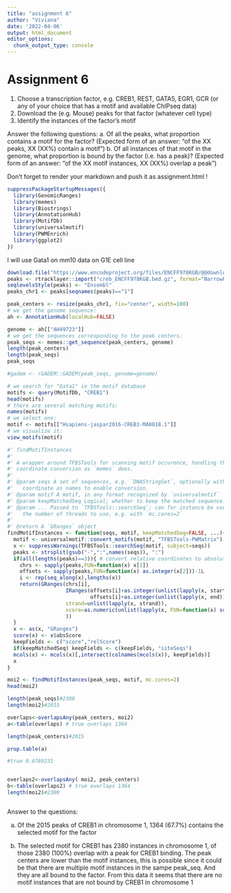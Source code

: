 ```yaml
---
title: "assignment 6"
author: "Viviana"
date: '2022-04-06'
output: html_document
editor_options: 
  chunk_output_type: console
---
```


# Assignment 6 

1. Choose a transcription factor, e.g. CREB1, REST, GATA5, EGR1, GCR (or any of your choice that has a motif and available ChIPseq data)
2. Download the (e.g. Mouse) peaks for that factor (whatever cell type)
3. Identify the instances of the factor’s motif

Answer the following questions:
a. Of all the peaks, what proportion contains a motif for the factor? (Expected form of an answer: "of the XX peaks, XX (XX%) contain a motif")
b. Of all instances of that motif in the genome, what proportion is bound by the factor (i.e. has a peak)? (Expected form of an answer: "of the XX motif instances, XX (XX%) overlap a peak")

Don't forget to render your markdown and push it as assignment.html !

```r
suppressPackageStartupMessages({
  library(GenomicRanges)
  library(memes)
  library(Biostrings)
  library(AnnotationHub)
  library(MotifDb)
  library(universalmotif)
  library(PWMEnrich)
  library(ggplot2)
})
```

I will use Gata1 on mm10 data on G1E cell line  

```r
download.file("https://www.encodeproject.org/files/ENCFF978KGB/@@download/ENCFF978KGB.bed.gz", "creb_ENCFF978KGB.bed.gz")
peaks <- rtracklayer::import("creb_ENCFF978KGB.bed.gz", format="NarrowPeak")
seqlevelsStyle(peaks) <- "Ensembl"
peaks_chr1 <- peaks[seqnames(peaks)=="1"]

```




```r

peak_centers <- resize(peaks_chr1, fix="center", width=100)
# we get the genome sequence:
ah <- AnnotationHub(localHub=FALSE)

genome <- ah[["AH49723"]]
# we get the sequences corresponding to the peak centers:
peak_seqs <- memes::get_sequence(peak_centers, genome)
length(peak_centers)
length(peak_seqs)
peak_seqs

```





```r

#gadem <- rGADEM::GADEM(peak_seqs, genome=genome)

# we search for "Gata1" in the motif database
motifs <- query(MotifDb, "CREB1")
head(motifs)
# there are several matching motifs:
names(motifs)
# we select one:
motif <- motifs[["Hsapiens-jaspar2016-CREB1-MA0018.1"]]
# we visualize it:
view_motifs(motif)


```




```r
#' findMotifInstances
#'
#' A wrapper around TFBSTools for scanning motif occurence, handling the 
#' coordinate conversion as `memes` does.
#' 
#' @param seqs A set of sequences, e.g. `DNAStringSet`, optionally with 
#'   coordinate as names to enable conversion.
#' @param motif A motif, in any format recognized by `universalmotif`
#' @param keepMatchedSeq Logical; whether to keep the matched sequence.
#' @param ... Passed to `TFBSTools::searchSeq`; can for instance be used to set
#'   the number of threads to use, e.g. with `mc.cores=2`
#'
#' @return A `GRanges` object
findMotifInstances <- function(seqs, motif, keepMatchedSeq=FALSE, ...){
  motif <- universalmotif::convert_motifs(motif, "TFBSTools-PWMatrix")
  x <- suppressWarnings(TFBSTools::searchSeq(motif, subject=seqs))
  peaks <- strsplit(gsub("-",":",names(seqs)), ":")
  if(all(lengths(peaks)==3)){ # convert relative coordinates to absolute
    chrs <- sapply(peaks,FUN=function(x) x[1])
    offsets <- sapply(peaks,FUN=function(x) as.integer(x[2]))-1L
    i <- rep(seq_along(x),lengths(x))
    return(GRanges(chrs[i], 
                   IRanges(offsets[i]+as.integer(unlist(lapply(x, start))),
                           offsets[i]+as.integer(unlist(lapply(x, end)))),
                   strand=unlist(lapply(x, strand)),
                   score=as.numeric(unlist(lapply(x, FUN=function(x) score(x))))
                   ))
  }
  x <- as(x, "GRanges")
  score(x) <- x$absScore
  keepFields <- c("score","relScore")
  if(keepMatchedSeq) keepFields <- c(keepFields, "siteSeqs")
  mcols(x) <- mcols(x)[,intersect(colnames(mcols(x)), keepFields)]
  x
}
```



```r
moi2 <- findMotifInstances(peak_seqs, motif, mc.cores=2)
head(moi2)

length(peak_seqs)#2380
length(moi2)#2015
```




```r

overlaps<-overlapsAny(peak_centers, moi2)
a<-table(overlaps) # true overlaps 1364 

length(peak_centers)#2015

prop.table(a)

#true 0.6769231 


overlaps2<-overlapsAny( moi2, peak_centers)
b<-table(overlaps2) # true overlaps 1364 
length(moi2)#2380



```



Answer to the questions:

a. Of the 2015 peaks of CREB1 in chromosome 1, 1364 (67.7%) contains the selected motif for the factor 

b. The selected motif for CREB1 has 2380 instances in chromosome 1, of those 2380 (100%) overlap with a peak for CREB1 binding. The peak centers are lower than the motif instances, this is possible since it could be that there are multiple motif instances in the sampe peak_seq. And they are all bound to the factor. From this data it seems that there are no motif instances that are not bound by CREB1 in chromosome 1 

